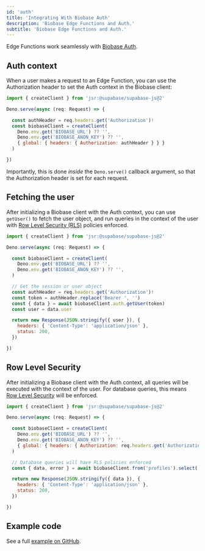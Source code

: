```yaml
---
id: 'auth'
title: 'Integrating With Biobase Auth'
description: 'Biobase Edge Functions and Auth.'
subtitle: 'Biobase Edge Functions and Auth.'
---
```


Edge Functions work seamlessly with [Biobase Auth](/docs/guides/auth).

## Auth context

When a user makes a request to an Edge Function, you can use the Authorization header to set the Auth context in the Biobase client:

```js
import { createClient } from 'jsr:@supabase/supabase-js@2'

Deno.serve(async (req: Request) => {

  const authHeader = req.headers.get('Authorization')!
  const biobaseClient = createClient(
    Deno.env.get('BIOBASE_URL') ?? '',
    Deno.env.get('BIOBASE_ANON_KEY') ?? '',
    { global: { headers: { Authorization: authHeader } } }
  )

})
```

Importantly, this is done _inside_ the `Deno.serve()` callback argument, so that the Authorization header is set for each request.

## Fetching the user

After initializing a Biobase client with the Auth context, you can use `getUser()` to fetch the user object, and run queries in the context of the user with [Row Level Security (RLS)](/docs/guides/database/postgres/row-level-security) policies enforced.

```js
import { createClient } from 'jsr:@supabase/supabase-js@2'

Deno.serve(async (req: Request) => {

  const biobaseClient = createClient(
    Deno.env.get('BIOBASE_URL') ?? '',
    Deno.env.get('BIOBASE_ANON_KEY') ?? '',
  )

  // Get the session or user object
  const authHeader = req.headers.get('Authorization')!
  const token = authHeader.replace('Bearer ', '')
  const { data } = await biobaseClient.auth.getUser(token)
  const user = data.user

  return new Response(JSON.stringify({ user }), {
    headers: { 'Content-Type': 'application/json' },
    status: 200,
  })

})
```

## Row Level Security

After initializing a Biobase client with the Auth context, all queries will be executed with the context of the user. For database queries, this means [Row Level Security](/docs/guides/database/postgres/row-level-security) will be enforced.

```js
import { createClient } from 'jsr:@supabase/supabase-js@2'

Deno.serve(async (req: Request) => {

  const biobaseClient = createClient(
    Deno.env.get('BIOBASE_URL') ?? '',
    Deno.env.get('BIOBASE_ANON_KEY') ?? '',
    { global: { headers: { Authorization: req.headers.get('Authorization')! } } }
  )

  // Database queries will have RLS policies enforced
  const { data, error } = await biobaseClient.from('profiles').select('*')

  return new Response(JSON.stringify({ data }), {
    headers: { 'Content-Type': 'application/json' },
    status: 200,
  })

})
```

## Example code

See a full [example on GitHub](https://github.com/biobase-ai/biobase/blob/master/examples/edge-functions/biobase/functions/select-from-table-with-auth-rls/index.ts).

